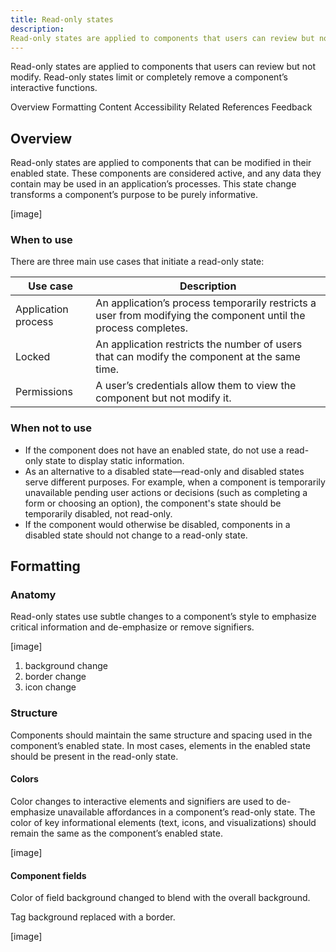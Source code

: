 ```yaml
---
title: Read-only states
description:
Read-only states are applied to components that users can review but not modify. Read-only states limit or completely remove a component’s interactive functions.
---
```


<PageDescription>

Read-only states are applied to components that users can review but not modify.
Read-only states limit or completely remove a component’s interactive functions.

</PageDescription>

<AnchorLinks>
  <AnchorLink>Overview</AnchorLink>
  <AnchorLink>Formatting</AnchorLink>
  <AnchorLink>Content</AnchorLink>
  <AnchorLink>Accessibility</AnchorLink>
  <AnchorLink>Related</AnchorLink>
  <AnchorLink>References</AnchorLink>
  <AnchorLink>Feedback</AnchorLink>
</AnchorLinks>

## Overview

Read-only states are applied to components that can be modified in their enabled
state. These components are considered active, and any data they contain may be
used in an application’s processes. This state change transforms a component’s
purpose to be purely informative.

[image]

### When to use

There are three main use cases that initiate a read-only state:

| Use case            | Description                                                                                                     |
| ------------------- | --------------------------------------------------------------------------------------------------------------- |
| Application process | An application’s process temporarily restricts a user from modifying the component until the process completes. |
| Locked              | An application restricts the number of users that can modify the component at the same time.                    |
| Permissions         | A user’s credentials allow them to view the component but not modify it.                                        |

### When not to use

- If the component does not have an enabled state, do not use a read-only state
  to display static information.
- As an alternative to a disabled state—read-only and disabled states serve
  different purposes. For example, when a component is temporarily unavailable
  pending user actions or decisions (such as completing a form or choosing an
  option), the component's state should be temporarily disabled, not read-only.
- If the component would otherwise be disabled, components in a disabled state
  should not change to a read-only state.

## Formatting

### Anatomy

Read-only states use subtle changes to a component’s style to emphasize critical
information and de-emphasize or remove signifiers.

[image]

1. background change
2. border change
3. icon change

### Structure

Components should maintain the same structure and spacing used in the
component’s enabled state. In most cases, elements in the enabled state should
be present in the read-only state.

#### Colors

Color changes to interactive elements and signifiers are used to de-emphasize
unavailable affordances in a component’s read-only state. The color of key
informational elements (text, icons, and visualizations) should remain the same
as the component’s enabled state.

[image]

#### Component fields

Color of field background changed to blend with the overall background.

Tag background replaced with a border.

[image]
